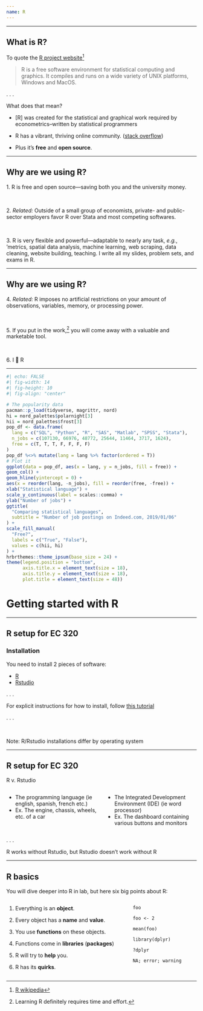```yaml
---
name: R
---
```


---

## What is [R]{.mono .realbig}?

To quote the [[R]{.mono .big} project website](https://www.r-project.org)^[[[R]{.mono} wikipedia](https://en.wikipedia.org/wiki/R_(programming_language))]

> R is a free software environment for statistical computing and graphics. It compiles and runs on a wide variety of UNIX platforms, Windows and MacOS.

. . .

What does that mean?

- [R] was created for the statistical and graphical work required by econometrics--written by statistical programmers

- [R]{.mono .big} has a vibrant, thriving online community. ([stack overflow](https://stackoverflow.com/questions/tagged/r))

- Plus it's __free__ and __open source__.

---

## Why are we using [R]{.mono .realbig}?

1\. [R]{.mono .big} is [free]{.hi} and [open source]{.hi}—saving both you and the university money.

<br>

2\. _Related:_ Outside of a small group of economists, private- and public-sector [employers favor [R]{.mono .big}]{.blue} over [Stata]{.mono} and most competing softwares.

<br>

3\. [R]{.mono .big} is very [flexible and powerful]{.hi}—adaptable to nearly any task, _e.g._, 'metrics, spatial data analysis, machine learning, web scraping, data cleaning, website building, teaching. I write all my slides, problem sets, and exams in [R]{.mono .big}.

---

## Why are we using [R]{.mono .realbig}?

4\. _Related:_ [R]{.mono .big} imposes [no artificial restrictions]{.hi} on your amount of observations, variables, memory, or processing power.

<br>

5\. If you put in the work,^[Learning [R]{.mono} definitely requires time and effort.] you will come away with a [valuable and marketable]{.hi} tool.

<br>

6\. I 💖 [R]{.mono .big}

---

```r
#| echo: FALSE
#| fig-width: 14
#| fig-height: 10
#| fig-align: "center"

# The popularity data
pacman::p_load(tidyverse, magrittr, nord)
hi = nord_palettes$polarnight[3]
hii = nord_palettes$frost[3] 
pop_df <- data.frame(
  lang = c("SQL", "Python", "R", "SAS", "Matlab", "SPSS", "Stata"),
  n_jobs = c(107130, 66976, 48772, 25644, 11464, 3717, 1624),
  free = c(T, T, T, F, F, F, F)
)
pop_df %<>% mutate(lang = lang %>% factor(ordered = T))
# Plot it
ggplot(data = pop_df, aes(x = lang, y = n_jobs, fill = free)) +
geom_col() +
geom_hline(yintercept = 0) +
aes(x = reorder(lang, -n_jobs), fill = reorder(free, -free)) +
xlab("Statistical language") +
scale_y_continuous(label = scales::comma) +
ylab("Number of jobs") +
ggtitle(
  "Comparing statistical languages",
  subtitle = "Number of job postings on Indeed.com, 2019/01/06"
) +
scale_fill_manual(
  "Free?",
  labels = c("True", "False"),
  values = c(hii, hi)
) +
hrbrthemes::theme_ipsum(base_size = 24) +
theme(legend.position = "bottom",
      axis.title.x = element_text(size = 18),
      axis.title.y = element_text(size = 18),
      plot.title = element_text(size = 48))
```

# Getting started with [R]{.mono .huge} {.inverse}

---

## [R]{.mono .realbig} setup for EC 320

### Installation

You need to install [2]{.hi} pieces of software:

- [[R]{.mono .big}](https://cran.r-project.org/)
- [[Rstudio]{.mono}](https://posit.co/download/rstudio-desktop/)  

. . .

For explicit instructions for how to install, follow [this tutorial](https://learnr-examples.shinyapps.io/ex-setup-r/#section-welcome)  

. . .

<br>

[Note:]{.note} [R]{.mono .big}/[Rstudio]{.mono} installations differ by operating system

---

## [R]{.mono .realbig} setup for EC 320 

::: {.align-center}
[R]{.mono .big} [v.]{.small} [Rstudio]{.mono .big}
:::

:::: {.columns}

::: {.column width="50%"}
- The programming language (ie english, spanish, french etc.)
- [Ex.]{.ex} The engine, chassis, wheels, etc. of a car
:::

::: {.column width="50%"}
- The Integrated Development Environment (IDE) (ie word processor)
- [Ex.]{.ex} The dashboard containing various buttons and monitors

:::

::::

. . .

R works without Rstudio, but Rstudio doesn't work without R

---

## R basics

You will dive deeper into R in lab, but here six big points about R:

:::: {.columns}

::: {.column width="65%"}

1. Everything is an __object__.

1. Every object has a __name__ and __value__.

1. You use __functions__ on these objects.

1. Functions come in __libraries__ (__packages__)

1. R will try to __help__ you.

1. R has its __quirks__.

:::

::: {.column width="35%"}

`foo`

`foo <- 2`

`mean(foo)`

`library(dplyr)`

`?dplyr`

`NA; error; warning`

:::

::::
